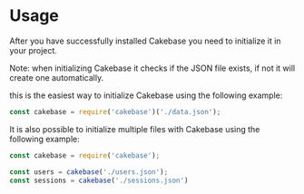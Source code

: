 # Usage

After you have successfully installed Cakebase you need to initialize it in your project.

Note: when initializing Cakebase it checks if the JSON file exists, if not it will create one automatically.


this is the easiest way to initialize Cakebase using the following example:
```javascript
const cakebase = require('cakebase')('./data.json');
```

It is also possible to initialize multiple files with Cakebase using the following example:
```javascript
const cakebase = require('cakebase');

const users = cakebase('./users.json');
const sessions = cakebase('./sessions.json')

```

